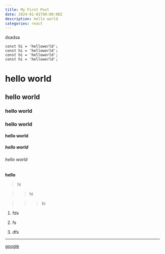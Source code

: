 ```yaml
---
title: My First Post
date: 2024-01-01T00:00:00Z
description: hello world
categories: react
---
```


dsadsa

```tsx
const hi = 'helloworld';
const hi = 'helloworld';
const hi = 'helloworld';
const hi = 'helloworld';
```

# hello world

## hello world

### hello world

### hello world

#### hello world

##### hello world

###### hello world

**hello**

> hi

> > hi

> > > hi

1. fds

2. fs

3. dfs

<hr />

[google](https:/www.google.com)
